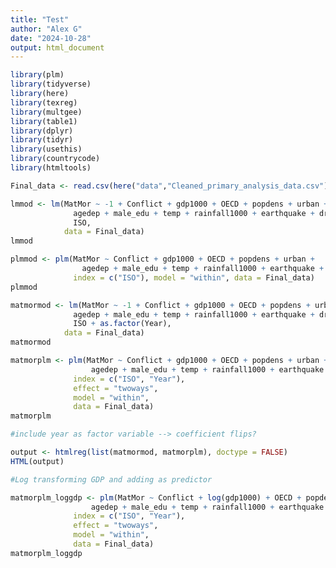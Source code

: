 ```yaml
---
title: "Test"
author: "Alex G"
date: "2024-10-28"
output: html_document
---
```

```r

library(plm)
library(tidyverse)
library(here)
library(texreg)
library(multgee)
library(table1)
library(dplyr)
library(tidyr)
library(usethis) 
library(countrycode)
library(htmltools)

```


```r
Final_data <- read.csv(here("data","Cleaned_primary_analysis_data.csv"))
```


```r
lmmod <- lm(MatMor ~ -1 + Conflict + gdp1000 + OECD + popdens + urban +
              agedep + male_edu + temp + rainfall1000 + earthquake + drought +
              ISO, 
            data = Final_data)
lmmod
```


```r
plmmod <- plm(MatMor ~ Conflict + gdp1000 + OECD + popdens + urban +
                agedep + male_edu + temp + rainfall1000 + earthquake + drought,
              index = c("ISO"), model = "within", data = Final_data)
plmmod
```


```r
matmormod <- lm(MatMor ~ -1 + Conflict + gdp1000 + OECD + popdens + urban +
              agedep + male_edu + temp + rainfall1000 + earthquake + drought +
              ISO + as.factor(Year), 
            data = Final_data)
matmormod

```


```r
matmorplm <- plm(MatMor ~ Conflict + gdp1000 + OECD + popdens + urban + 
                  agedep + male_edu + temp + rainfall1000 + earthquake + drought,
              index = c("ISO", "Year"),
              effect = "twoways",
              model = "within",
              data = Final_data)
matmorplm
```


```r
#include year as factor variable --> coefficient flips?

output <- htmlreg(list(matmormod, matmorplm), doctype = FALSE)
HTML(output)
```

```r
#Log transforming GDP and adding as predictor

matmorplm_loggdp <- plm(MatMor ~ Conflict + log(gdp1000) + OECD + popdens + urban + 
                  agedep + male_edu + temp + rainfall1000 + earthquake + drought,
              index = c("ISO", "Year"),
              effect = "twoways",
              model = "within",
              data = Final_data)
matmorplm_loggdp

```


```r
```


```r
```

